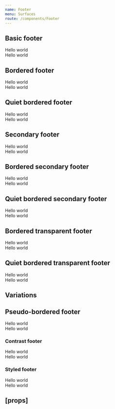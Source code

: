 ```yaml
---
name: Footer
menu: Surfaces
route: /components/Footer
---
```



<PageTitle title="Footer" src="components/Footer" />

## Basic footer

<Playground>
  <ThemeWrapper>
    <Footer>
      <div>Hello world</div>
      <div>Hello world</div>
    </Footer>
  </ThemeWrapper>
</Playground>

## Bordered footer

<Playground>
  <ThemeWrapper>
    <Footer bordered>
      <div>Hello world</div>
      <div>Hello world</div>
    </Footer>
  </ThemeWrapper>
</Playground>

## Quiet bordered footer

<Playground>
  <ThemeWrapper>
    <Footer bordered volume="quiet">
      <div>Hello world</div>
      <div>Hello world</div>
    </Footer>
  </ThemeWrapper>
</Playground>

## Secondary footer

<Playground>
  <ThemeWrapper>
    <Footer variant="secondary">
      <div>Hello world</div>
      <div>Hello world</div>
    </Footer>
  </ThemeWrapper>
</Playground>

## Bordered secondary footer

<Playground>
  <ThemeWrapper>
    <Footer bordered variant="secondary">
      <div>Hello world</div>
      <div>Hello world</div>
    </Footer>
  </ThemeWrapper>
</Playground>

## Quiet bordered secondary footer

<Playground>
  <ThemeWrapper>
    <Footer bordered variant="secondary" volume="quiet">
      <div>Hello world</div>
      <div>Hello world</div>
    </Footer>
  </ThemeWrapper>
</Playground>

## Bordered transparent footer

<Playground>
  <ThemeWrapper>
    <Footer bordered variant="transparent">
      <div>Hello world</div>
      <div>Hello world</div>
    </Footer>
  </ThemeWrapper>
</Playground>

## Quiet bordered transparent footer

<Playground>
  <ThemeWrapper>
    <Footer bordered variant="transparent" volume="quiet">
      <div>Hello world</div>
      <div>Hello world</div>
    </Footer>
  </ThemeWrapper>
</Playground>

## Variations

## Pseudo-bordered footer

<Playground>
  <ThemeWrapper>
    <Footer bordered="pseudo">
      <div>Hello world</div>
      <div>Hello world</div>
    </Footer>
  </ThemeWrapper>
</Playground>

### Contrast footer

<Playground>
  <ThemeWrapper>
    <Footer contrast>
      <div>Hello world</div>
      <div>Hello world</div>
    </Footer>
  </ThemeWrapper>
</Playground>

### Styled footer

<Playground>
  <StyledFooter bordered backgroundColor="#556270" borderColor="#393a61" textColor="#fff" height={50}>
    <div>Hello world</div>
    <div>Hello world</div>
  </StyledFooter>
</Playground>

## \[props\]

<Props of={Footer} />
